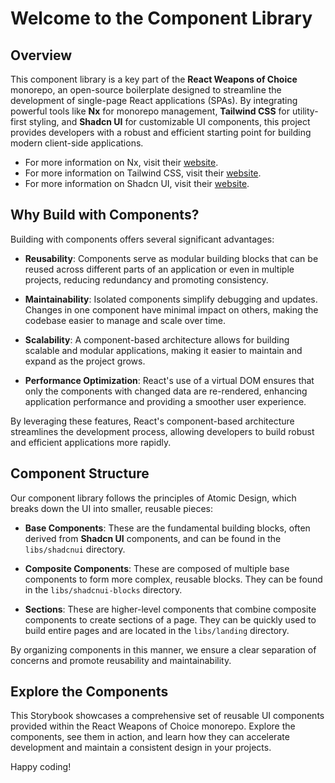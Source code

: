 
<Meta title="Introduction" />

# Welcome to the Component Library

## Overview

This component library is a key part of the **React Weapons of Choice** monorepo, an open-source boilerplate designed to streamline the development of single-page React applications (SPAs). By integrating powerful tools like **Nx** for monorepo management, **Tailwind CSS** for utility-first styling, and **Shadcn UI** for customizable UI components, this project provides developers with a robust and efficient starting point for building modern client-side applications.

- For more information on Nx, visit their [website](https://nx.dev/).
- For more information on Tailwind CSS, visit their [website](https://tailwindcss.com/).
- For more information on Shadcn UI, visit their [website](https://ui.shadcn.com/).

## Why Build with Components?

Building with components offers several significant advantages:

- **Reusability**: Components serve as modular building blocks that can be reused across different parts of an application or even in multiple projects, reducing redundancy and promoting consistency.

- **Maintainability**: Isolated components simplify debugging and updates. Changes in one component have minimal impact on others, making the codebase easier to manage and scale over time.

- **Scalability**: A component-based architecture allows for building scalable and modular applications, making it easier to maintain and expand as the project grows.

- **Performance Optimization**: React's use of a virtual DOM ensures that only the components with changed data are re-rendered, enhancing application performance and providing a smoother user experience.

By leveraging these features, React's component-based architecture streamlines the development process, allowing developers to build robust and efficient applications more rapidly.

## Component Structure

Our component library follows the principles of Atomic Design, which breaks down the UI into smaller, reusable pieces:

- **Base Components**: These are the fundamental building blocks, often derived from **Shadcn UI** components, and can be found in the `libs/shadcnui` directory.

- **Composite Components**: These are composed of multiple base components to form more complex, reusable blocks. They can be found in the `libs/shadcnui-blocks` directory.

- **Sections**: These are higher-level components that combine composite components to create sections of a page. They can be quickly used to build entire pages and are located in the `libs/landing` directory.

By organizing components in this manner, we ensure a clear separation of concerns and promote reusability and maintainability.

## Explore the Components

This Storybook showcases a comprehensive set of reusable UI components provided within the React Weapons of Choice monorepo. Explore the components, see them in action, and learn how they can accelerate development and maintain a consistent design in your projects.

Happy coding!


